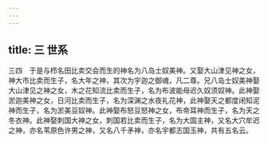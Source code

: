 ```yaml
---
---
---
```

title: 三 世系
---




三四　于是与栉名田比卖交会而生的神名为八岛士奴美神。又娶大山津见神之女，神大市比卖而生子，名大年之神，其次为宇迦之御魂，凡二尊。兄八岛士奴美神娶大山津见之神之女，木之花知流比卖而生子，名为布波能母迟久奴须奴神。此神娶淤迦美神之女，日河比卖而生子，名为深渊之水夜礼花神，此神娶天之都度闭知泥神而生子，名为淤美豆奴神。此神娶布怒豆怒神之女，布帝耳神而生子，名为天之冬衣神。此神娶刺国大神之女，刺国若比卖而生子，名为大国主神，又名大穴牟迟之神，亦名苇原色许男之神，又名八千矛神，亦名宇都志国玉神，共有五名云。